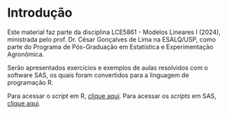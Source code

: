# Introdução {.unnumbered}

Este material faz parte da disciplina LCE5861 - Modelos Lineares I (2024), ministrada pelo prof. Dr. César Gonçalves de Lima na ESALQ/USP, como parte do Programa de Pós-Graduação em Estatística e Experimentação Agronômica.

Serão apresentados exercícios e exemplos de aulas resolvidos com o software SAS, os quais foram convertidos para a linguagem de programação R.

Para acessar o *script* em R, [clique aqui](https://github.com/gustavojy/mod-lin-r/tree/docs/R). Para acessar os *scripts* em SAS, [clique aqui](https://github.com/gustavojy/mod-lin-r/tree/docs/SAS).